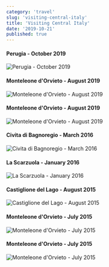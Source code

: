 ```yaml
---
category: 'travel'
slug: 'visiting-central-italy'
title: 'Visiting Central Italy'
date: '2019-10-21'
published: true
---
```


#### Perugia - October 2019

![Perugia - October 2019](./images/perugia.jpg)

#### Monteleone d'Orvieto⁩ - August 2019

![Monteleone d'Orvieto⁩ - August 2019](./images/monteleone-books.jpg)

#### Monteleone d'Orvieto⁩ - August 2019

![Monteleone d'Orvieto⁩ - August 2019](./images/monteleone-umbrella.jpg)

#### Civita di Bagnoregio⁩ - March 2016

![Civita di Bagnoregio⁩ - March 2016](./images/civita.jpeg)

#### La Scarzuola - January 2016

![La Scarzuola - January 2016](./images/scarzuola.jpeg)

#### Castiglione del Lago⁩ - August 2015

![Castiglione del Lago⁩ - August 2015](./images/lake-castiglione.jpeg)

#### Monteleone d'Orvieto⁩ - July 2015

![Monteleone d'Orvieto⁩ - July 2015](./images/monteleone-two.jpeg)

#### Monteleone d'Orvieto⁩ - July 2015

![Monteleone d'Orvieto⁩ - July 2015](./images/monteleone-one.jpeg)
